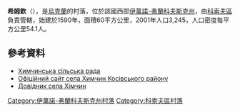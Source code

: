 {{coord|48|23|2|N|25|8|59|E|scale:30000|display=title}}

'''希姆欽'''（{{lang-uk|Химчин}}），是[[烏克蘭|烏克蘭]]的村落，位於該國西部[[伊萬諾-弗蘭科夫斯克州|伊萬諾-弗蘭科夫斯克州]]，由[[科索夫區|科索夫區]]負責管轄，始建於1590年，面積60平方公里，2001年人口3,245，人口密度每平方公里54.1人。

==參考資料==
* [https://web.archive.org/web/20140714190131/http://hymchyn.kosiv.net/ Химчинська сільська рада]
* [https://web.archive.org/web/20140714190131/http://hymchyn.kosiv.net/ Офіційний сайт села Химчин Косівського району]
* [http://kosiv.org.ua/index.cfm/do/villages.khimchyn Довідник села Хімчин] {{Wayback|url=http://kosiv.org.ua/index.cfm/do/villages.khimchyn |date=20200716234200 }}

{{DEFAULTSORT:Химчин}}
[[Category:伊萬諾-弗蘭科夫斯克州村落|Category:伊萬諾-弗蘭科夫斯克州村落]]
[[Category:科索夫區村落|Category:科索夫區村落]]


{{IvanoFrankivsk-geo-stub}}